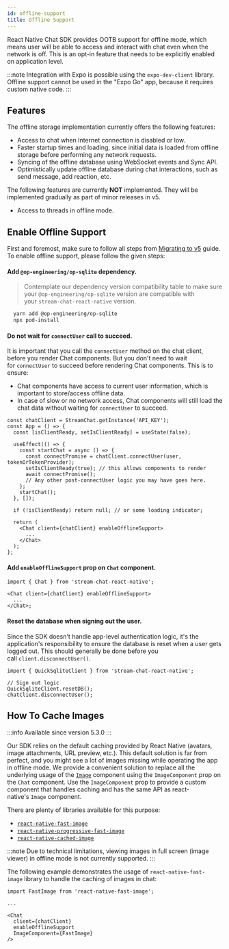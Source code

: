```yaml
---
id: offline-support
title: Offline Support
---
```


React Native Chat SDK provides OOTB support for offline mode, which means user will be able to access and interact with chat even when the network is off. This is an opt-in feature that needs to be explicitly enabled on application level.

:::note
Integration with Expo is possible using the `expo-dev-client` library. Offline support cannot be used in the "Expo Go" app, because it requires custom native code.
:::

## Features

The offline storage implementation currently offers the following features:

- Access to chat when Internet connection is disabled or low.
- Faster startup times and loading, since initial data is loaded from offline storage before performing any network requests.
- Syncing of the offline database using WebSocket events and Sync API.
- Optimistically update offline database during chat interactions, such as send message, add reaction, etc.

The following features are currently **NOT** implemented. They will be implemented gradually as part of minor releases in v5.

- Access to threads in offline mode.

## Enable Offline Support

First and foremost, make sure to follow all steps from [Migrating to v5](../basics/migrating-from-4.x-to-5.x.mdx) guide. To enable offline support, please follow the given steps:

#### Add `@op-engineering/op-sqlite` dependency.

> Contemplate our dependency version compatibility table to make sure your `@op-engineering/op-sqlite` version are compatible with your `stream-chat-react-native` version.

```bash
  yarn add @op-engineering/op-sqlite
  npx pod-install
```

#### Do not wait for `connectUser` call to succeed.

It is important that you call the `connectUser` method on the chat client, before you render Chat components. But you don't need to wait for `connectUser` to succeed before rendering Chat components. This is to ensure:

- Chat components have access to current user information, which is important to store/access offline data.
- In case of slow or no network access, Chat components will still load the chat data without waiting for `connectUser` to succeed.

```tsx
const chatClient = StreamChat.getInstance('API_KEY');
const App = () => {
  const [isClientReady, setIsClientReady] = useState(false);

  useEffect(() => {
    const startChat = async () => {
      const connectPromise = chatClient.connectUser(user, tokenOrTokenProvider);
      setIsClientReady(true); // this allows components to render
      await connectPromise();
      // Any other post-connectUser logic you may have goes here.
    };
    startChat();
  }, []);

  if (!isClientReady) return null; // or some loading indicator;

  return (
    <Chat client={chatClient} enableOfflineSupport>
      ...
    </Chat>
  );
};
```

#### Add `enableOfflineSupport` prop on `Chat` component.

```tsx
import { Chat } from 'stream-chat-react-native';

<Chat client={chatClient} enableOfflineSupport>
  ...
</Chat>;
```

#### Reset the database when signing out the user.

Since the SDK doesn't handle app-level authentication logic, it's the application's responsibility to ensure the database is reset when a user gets logged out. This should generally be done before you call `client.disconnectUser()`.

```tsx
import { QuickSqliteClient } from 'stream-chat-react-native';

// Sign out logic
QuickSqliteClient.resetDB();
chatClient.disconnectUser();
```

## How To Cache Images

:::info
Available since version 5.3.0
:::

Our SDK relies on the default caching provided by React Native (avatars, image attachments, URL preview, etc.). This default solution is far from perfect, and you might see a lot of images missing while operating the app in offline mode. We provide a convenient solution to replace all the underlying usage of the [`Image`](https://reactnative.dev/docs/next/image) component using the `ImageComponent` prop on the `Chat` component. Use the `ImageComponent` prop to provide a custom component that handles caching and has the same API as react-native's `Image` component.

There are plenty of libraries available for this purpose:

- [`react-native-fast-image`](https://www.npmjs.com/package/react-native-fast-image)
- [`react-native-progressive-fast-image`](https://www.npmjs.com/package/@freakycoder/react-native-progressive-fast-image)
- [`react-native-cached-image`](https://www.npmjs.com/package/react-native-cached-image)

:::note
Due to technical limitations, viewing images in full screen (image viewer) in offline mode is not currently supported.
:::

The following example demonstrates the usage of `react-native-fast-image` library to handle the caching of images in chat:

```tsx
import FastImage from 'react-native-fast-image';

...

<Chat
  client={chatClient}
  enableOfflineSupport
  ImageComponent={FastImage}
/>
```

